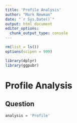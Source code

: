 ```yaml
---
title: 'Profile Analysis'
author: "Mark Newman"
date: "`r Sys.Date()`"
output: html_document
editor_options: 
  chunk_output_type: console
---
```


```r
rm(list = ls())
options(scipen = 999)

library(dplyr)
library(ggpubr)
```

# Profile Analysis

## Question

```r
analysis = 'Profile'
```
